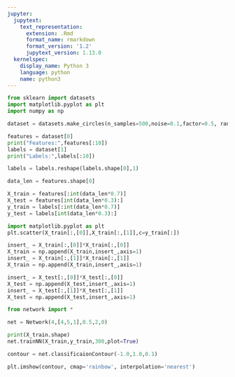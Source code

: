 ```yaml
---
jupyter:
  jupytext:
    text_representation:
      extension: .Rmd
      format_name: rmarkdown
      format_version: '1.2'
      jupytext_version: 1.13.0
  kernelspec:
    display_name: Python 3
    language: python
    name: python3
---
```


```python
from sklearn import datasets
import matplotlib.pyplot as plt
import numpy as np

dataset = datasets.make_circles(n_samples=500,noise=0.1,factor=0.5, random_state=1)

features = dataset[0]
print("Features:",features[:10])
labels = dataset[1]
print("Labels:",labels[:10])
```

```python
labels = labels.reshape(labels.shape[0],1)

data_len = features.shape[0]

X_train = features[:int(data_len*0.7)]
X_test = features[int(data_len*0.3):]
y_train = labels[:int(data_len*0.7)]
y_test = labels[int(data_len*0.3):]
```

```python
import matplotlib.pyplot as plt
plt.scatter(X_train[:,[0]],X_train[:,[1]],c=y_train[:])
```

```python
insert_ = X_train[:,[0]]*X_train[:,[0]]
X_train = np.append(X_train,insert_,axis=1)
insert_ = X_train[:,[1]]*X_train[:,[1]]
X_train = np.append(X_train,insert_,axis=1)

insert_ = X_test[:,[0]]*X_test[:,[0]]
X_test = np.append(X_test,insert_,axis=1)
insert_ = X_test[:,[1]]*X_test[:,[1]]
X_test = np.append(X_test,insert_,axis=1)
```

```python
from network import *

net = Network(4,[4,5,1],0.5,2,0)
```

```python
print(X_train.shape)
net.trainNN(X_train,y_train,300,plot=True)
```

```python
contour = net.classificaionContour(-1.0,1.0,0.1)

plt.imshow(contour, cmap='rainbow', interpolation='nearest')
```

```python

```
